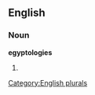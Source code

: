 
==English==

===Noun===
'''egyptologies'''

# {{plural of|[[egyptology]]}}

[[Category:English plurals]]